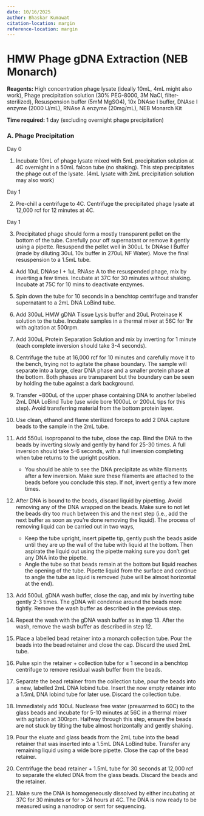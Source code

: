 ```yaml
---
date: 10/16/2025
author: Bhaskar Kumawat
citation-location: margin
reference-location: margin
---
```


# HMW Phage gDNA Extraction (NEB Monarch) {.unnumbered}

**Reagents:** High concentration phage lysate (ideally 10mL, 4mL might also work), Phage precipitation solution (30% PEG-8000, 3M NaCl, filter-sterilized), Resuspension buffer (5mM MgSO4), 10x DNAse I buffer, DNAse I enzyme (2000 U/mL), RNAse A enzyme (20mg/mL), NEB Monarch Kit

**Time required:** 1 day (excluding overnight phage precipitation)


### A. Phage Precipitation

[Day 0]{.aside}

1. Incubate 10mL of phage lysate mixed with 5mL precipitation solution at 4C overnight in a 50mL falcon tube (no shaking). This step precipitates the phage out of the lysate. (4mL lysate with 2mL precipitation solution may also work)

[Day 1]{.aside}

2. Pre-chill a centrifuge to 4C. Centrifuge the precipitated phage lysate at 12,000 rcf for 12 minutes at 4C.

[Day 1]{.aside}

3. Precipitated phage should form a mostly transparent pellet on the bottom of the tube. Carefully pour off supernatant or remove it gently using a pipette. Resuspend the pellet well in 300uL 1x DNAse I Buffer (made by diluting 30uL 10x buffer in 270uL NF Water). Move the final resuspension to a 1.5mL tube.

4. Add 10uL DNAse I + 1uL RNAse A to the resuspended phage, mix by inverting a few times. Incubate at 37C for 30 minutes without shaking. Incubate at 75C for 10 mins to deactivate enzymes.

5. Spin down the tube for 10 seconds in a benchtop centrifuge and transfer supernatant to a 2mL DNA LoBind tube.

6. Add 300uL HMW gDNA Tissue Lysis buffer and 20uL Proteinase K solution to the tube. Incubate samples in a thermal mixer at 56C for 1hr with agitation at 500rpm. 

7. Add 300uL Protein Separation Solution and mix by inverting for 1 minute (each complete inversion should take 3-4 seconds).

8. Centrifuge the tube at 16,000 rcf for 10 minutes and carefully move it to the bench, trying not to agitate the phase boundary. The sample will separate into a large, clear DNA phase and a smaller protein phase at the bottom. Both phases are transparent but the boundary can be seen by holding the tube against a dark background. 

9. Transfer ~800uL of the upper phase containing DNA to another labelled 2mL DNA LoBind Tube (use wide bore 1000uL or 200uL tips for this step). Avoid transferring material from the bottom protein layer.

10. Use clean, ethanol and flame sterilized forceps to add 2 DNA capture beads to the sample in the 2mL tube.

11. Add 550uL isopropanol to the tube, close the cap. Bind the DNA to the beads by inverting slowly and gently by hand for 25-30 times. A full inversion should take 5-6 seconds, with a full inversion completing when tube returns to the upright position. 
    - You should be able to see the DNA precipitate as white filaments after a few inversion. Make sure these filaments are attached to the beads before you conclude this step. If not, invert gently a few more times.

12. After DNA is bound to the beads, discard liquid by pipetting. Avoid removing any of the DNA wrapped on the beads. Make sure to not let the beads dry too much between this and the next step (i.e., add the next buffer as soon as you're done removing the liquid). The process of removing liquid can be carried out in two ways,
    - Keep the tube upright, insert pipette tip, gently push the beads aside until they are up the wall of the tube with liquid at the bottom. Then aspirate the liquid out using the pipette making sure you don't get any DNA into the pipette.
    - Angle the tube so that beads remain at the bottom but liquid reaches the opening of the tube. Pipette liquid from the surface and continue to angle the tube as liquid is removed (tube will be almost horizontal at the end).

13. Add 500uL gDNA wash buffer, close the cap, and mix by inverting tube gently 2-3 times. The gDNA will condense around the beads more tightly. Remove the wash buffer as described in the previous step.

14. Repeat the wash with the gDNA wash buffer as in step 13. After the wash, remove the wash buffer as described in step 12.

15. Place a labelled bead retainer into a monarch collection tube. Pour the beads into the bead retainer and close the cap. Discard the used 2mL tube. 

16. Pulse spin the retainer + collection tube for $\leq$ 1 second in a benchtop centrifuge to remove residual wash buffer from the beads.

17. Separate the bead retainer from the collection tube, pour the beads into a new, labelled 2mL DNA lobind tube. Insert the now empty retainer into a 1.5mL DNA lobind tube for later use. Discard the collection tube.

18. Immediately add 100uL Nuclease free water (prewarmed to 60C) to the glass beads and incubate for 5-10 minutes at 56C in a thermal mixer with agitation at 300rpm. Halfway through this step, ensure the beads are not stuck by tilting the tube almost horizontally and gently shaking.

19. Pour the eluate and glass beads from the 2mL tube into the bead retainer that was inserted into a 1.5mL DNA LoBind tube. Transfer any remaining liquid using a wide bore pipette. Close the cap of the bead retainer. 

20. Centrifuge the bead retainer + 1.5mL tube for 30 seconds at 12,000 rcf to separate the eluted DNA from the glass beads.
 Discard the beads and the retainer.

21. Make sure the DNA is homogeneously dissolved by either incubating at 37C for 30 minutes or for > 24 hours at 4C. The DNA is now ready to be measured using a nanodrop or sent for sequencing.